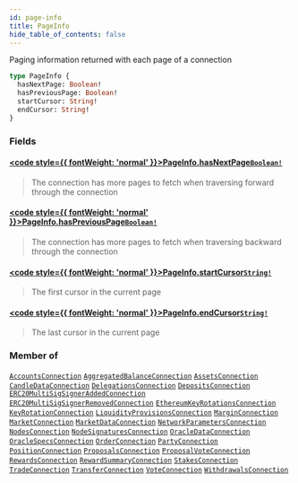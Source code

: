 ```yaml
---
id: page-info
title: PageInfo
hide_table_of_contents: false
---
```








Paging information returned with each page of a connection

```graphql
type PageInfo {
  hasNextPage: Boolean!
  hasPreviousPage: Boolean!
  startCursor: String!
  endCursor: String!
}
```


### Fields

#### [<code style={{ fontWeight: 'normal' }}>PageInfo.<b>hasNextPage</b></code>](#)<Bullet />[`Boolean!`](/testnet/api/graphql/scalars/boolean) <Badge class="secondary" text="non-null"/> <Badge class="secondary" text="scalar"/>
> The connection has more pages to fetch when traversing forward through the connection
> 

#### [<code style={{ fontWeight: 'normal' }}>PageInfo.<b>hasPreviousPage</b></code>](#)<Bullet />[`Boolean!`](/testnet/api/graphql/scalars/boolean) <Badge class="secondary" text="non-null"/> <Badge class="secondary" text="scalar"/>
> The connection has more pages to fetch when traversing backward through the connection
> 

#### [<code style={{ fontWeight: 'normal' }}>PageInfo.<b>startCursor</b></code>](#)<Bullet />[`String!`](/testnet/api/graphql/scalars/string) <Badge class="secondary" text="non-null"/> <Badge class="secondary" text="scalar"/>
> The first cursor in the current page
> 

#### [<code style={{ fontWeight: 'normal' }}>PageInfo.<b>endCursor</b></code>](#)<Bullet />[`String!`](/testnet/api/graphql/scalars/string) <Badge class="secondary" text="non-null"/> <Badge class="secondary" text="scalar"/>
> The last cursor in the current page
> 



### Member of

[`AccountsConnection`](/testnet/api/graphql/objects/accounts-connection)  <Badge class="secondary" text="object"/><Bullet />[`AggregatedBalanceConnection`](/testnet/api/graphql/objects/aggregated-balance-connection)  <Badge class="secondary" text="object"/><Bullet />[`AssetsConnection`](/testnet/api/graphql/objects/assets-connection)  <Badge class="secondary" text="object"/><Bullet />[`CandleDataConnection`](/testnet/api/graphql/objects/candle-data-connection)  <Badge class="secondary" text="object"/><Bullet />[`DelegationsConnection`](/testnet/api/graphql/objects/delegations-connection)  <Badge class="secondary" text="object"/><Bullet />[`DepositsConnection`](/testnet/api/graphql/objects/deposits-connection)  <Badge class="secondary" text="object"/><Bullet />[`ERC20MultiSigSignerAddedConnection`](/testnet/api/graphql/objects/erc20-multi-sig-signer-added-connection)  <Badge class="secondary" text="object"/><Bullet />[`ERC20MultiSigSignerRemovedConnection`](/testnet/api/graphql/objects/erc20-multi-sig-signer-removed-connection)  <Badge class="secondary" text="object"/><Bullet />[`EthereumKeyRotationsConnection`](/testnet/api/graphql/objects/ethereum-key-rotations-connection)  <Badge class="secondary" text="object"/><Bullet />[`KeyRotationConnection`](/testnet/api/graphql/objects/key-rotation-connection)  <Badge class="secondary" text="object"/><Bullet />[`LiquidityProvisionsConnection`](/testnet/api/graphql/objects/liquidity-provisions-connection)  <Badge class="secondary" text="object"/><Bullet />[`MarginConnection`](/testnet/api/graphql/objects/margin-connection)  <Badge class="secondary" text="object"/><Bullet />[`MarketConnection`](/testnet/api/graphql/objects/market-connection)  <Badge class="secondary" text="object"/><Bullet />[`MarketDataConnection`](/testnet/api/graphql/objects/market-data-connection)  <Badge class="secondary" text="object"/><Bullet />[`NetworkParametersConnection`](/testnet/api/graphql/objects/network-parameters-connection)  <Badge class="secondary" text="object"/><Bullet />[`NodesConnection`](/testnet/api/graphql/objects/nodes-connection)  <Badge class="secondary" text="object"/><Bullet />[`NodeSignaturesConnection`](/testnet/api/graphql/objects/node-signatures-connection)  <Badge class="secondary" text="object"/><Bullet />[`OracleDataConnection`](/testnet/api/graphql/objects/oracle-data-connection)  <Badge class="secondary" text="object"/><Bullet />[`OracleSpecsConnection`](/testnet/api/graphql/objects/oracle-specs-connection)  <Badge class="secondary" text="object"/><Bullet />[`OrderConnection`](/testnet/api/graphql/objects/order-connection)  <Badge class="secondary" text="object"/><Bullet />[`PartyConnection`](/testnet/api/graphql/objects/party-connection)  <Badge class="secondary" text="object"/><Bullet />[`PositionConnection`](/testnet/api/graphql/objects/position-connection)  <Badge class="secondary" text="object"/><Bullet />[`ProposalsConnection`](/testnet/api/graphql/objects/proposals-connection)  <Badge class="secondary" text="object"/><Bullet />[`ProposalVoteConnection`](/testnet/api/graphql/objects/proposal-vote-connection)  <Badge class="secondary" text="object"/><Bullet />[`RewardsConnection`](/testnet/api/graphql/objects/rewards-connection)  <Badge class="secondary" text="object"/><Bullet />[`RewardSummaryConnection`](/testnet/api/graphql/objects/reward-summary-connection)  <Badge class="secondary" text="object"/><Bullet />[`StakesConnection`](/testnet/api/graphql/objects/stakes-connection)  <Badge class="secondary" text="object"/><Bullet />[`TradeConnection`](/testnet/api/graphql/objects/trade-connection)  <Badge class="secondary" text="object"/><Bullet />[`TransferConnection`](/testnet/api/graphql/objects/transfer-connection)  <Badge class="secondary" text="object"/><Bullet />[`VoteConnection`](/testnet/api/graphql/objects/vote-connection)  <Badge class="secondary" text="object"/><Bullet />[`WithdrawalsConnection`](/testnet/api/graphql/objects/withdrawals-connection)  <Badge class="secondary" text="object"/>



